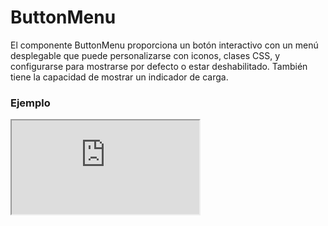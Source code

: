 # ButtonMenu

El componente ButtonMenu proporciona un botón interactivo con un menú desplegable que puede personalizarse con iconos, clases CSS, y configurarse para mostrarse por defecto o estar deshabilitado. También tiene la capacidad de mostrar un indicador de carga.


### Ejemplo

<Iframe minHeightIframe="30dvh" src="https://fenextjs-component-storybook.vercel.app/iframe.html?args=&id=header-buttonmenu--index&viewMode=story" />

### Importacion

Para importar el componente ButtonMenu, se puede hacer desde fenextjs

```tsx copy
import { ButtonMenu } from "fenextjs";
```

### Parametros

| Parametro | Tipo | Requerido | Default | Descripcion |
| --------- | ---- | --------- | ------- | ----------- |
| loader | boolean | no | false | Indica si el componente está en estado de carga, mostrando un indicador de carga (spinner) y deshabilitando su funcionalidad. |
| disabled | boolean | no | false | Desactiva el botón del menú. |
| defaultActive | boolean | no | true | Determina si el menú está activo por defecto o no. |
| target | string | no | 'fenext-btn-menu-checkbox' | ID objetivo del checkbox asociado al botón del menú. |
| className | string | no | '' | Clase CSS para personalizar el contenedor del menú. |
| classNameIcon | string | no | '' | Clase CSS para personalizar el icono del menú. |
| classNameIconBarClose | string | no | '' | Clase CSS para personalizar la barra de cierre del icono. |
| classNameContent | string | no | '' | Clase CSS para personalizar el contenido del menú desplegable. |

### Funcionalidad adicional

Este componente incluye un comportamiento reactivo que ajusta la visualización del menú en función del tamaño de la ventana del navegador.

| Propiedad | Uso | Descripción |
| --- | --- | --- |
| defaultActive | Determina si el menú se muestra activo por defecto. | El menú se mostrará activado si el ancho de la ventana es mayor a 575px al cargar la página. |
| loader | Muestra un indicador de carga en lugar del contenido del menú. | Cuando 'loader' está en 'true', el componente muestra un spinner en lugar del contenido del menú. |

### Storybook

Para ver el storybook del componente lo puede hacer con este [link](https://fenextjs-component-storybook.vercel.app/?path=/story/header-buttonmenu--index)

### Usos

- Uso básico

```tsx copy
<ButtonMenu>Contenido del menú</ButtonMenu>
```

- Menú con estado de carga

```tsx copy
<ButtonMenu loader={true} />
```

- Menú deshabilitado

```tsx copy
<ButtonMenu disabled={true} />
```

- Menú con clases personalizadas

```tsx copy
<ButtonMenu className="mi-menu" classNameIcon="mi-icono" classNameContent="mi-contenido">Contenido</ButtonMenu>
```

